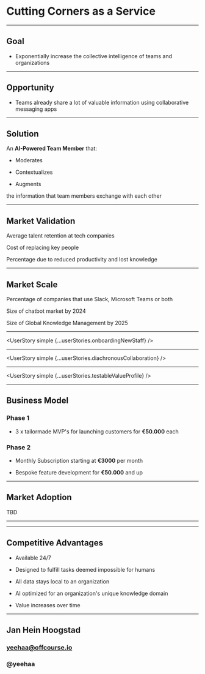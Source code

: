 

<Cover>

# Cutting Corners as a Service

</Cover>

---

<Bullets>

## Goal

+ Exponentially increase the collective intelligence of teams and organizations

</Bullets>

---

<Bullets>

## Opportunity

+ Teams already share a lot of valuable information using collaborative
messaging apps

</Bullets>

---

<Bullets>

## Solution

An **AI-Powered Team Member** that:

+ Moderates

+ Contextualizes

+ Augments

the information that team members exchange with each other

</Bullets>

---

<Stats>

## Market Validation

<Stat figure="3 years" reference="https://business.linkedin.com/talent-solutions/blog/trends-and-research/2018/the-3-industries-with-the-highest-turnover-rates">Average talent retention at tech companies</Stat>

<Stat figure="$200.000"
reference="https://www.businessknowhow.com/manage/loveem/numbers.htm">Cost of replacing key people</Stat>

<Stat figure="67%"
reference="https://www.shrm.org/hr-today/news/all-things-work/pages/to-have-and-to-hold.aspx">Percentage
due to reduced productivity and lost
knowledge</Stat>
  
</Stats>

---

<Stats>

## Market Scale

<Stat figure="91%" reference="https://www.computerworld.com/article/3403675/slack-or-teams-many-businesses-opt-for-both.html#:~:text=Mio%20polled%20200%20IT%20decision,hundreds%20of%20thousands%20of%20employees.&text=The%20company%20found%20that%2091,66%25%20of%20the%20organizations%20surveyed">Percentage of companies that use Slack, Microsoft Teams or
both</Stat>

<Stat figure="$9.4 Billion"
reference="https://www.businessinsider.com/chatbot-market-stats-trends?r=DE&IR=T">Size
of chatbot market by 2024</Stat>

<Stat figure="$1.2 Trillion"
reference="https://www.globenewswire.com/news-release/2018/05/11/1501037/0/en/Global-Knowledge-Management-Market-Will-Reach-USD-1-232-000-million-by-2025-Zion-Market-Research.html">Size
of Global Knowledge Management by 2025</Stat>

</Stats>

---

<UserStory simple {...userStories.onboardingNewStaff} />

---

<UserStory simple {...userStories.diachronousCollaboration} />


---

<UserStory simple {...userStories.testableValueProfile} />


---

<Bullets>

## Business Model

### Phase 1

+ 3 x tailormade MVP's for launching customers for **€50.000** each



### Phase 2 

+ Monthly Subscription starting at **€3000** per month

+ Bespoke feature development for **€50.000** and up

</Bullets>


---

<Bullets>

## Market Adoption

TBD


</Bullets>

---

<CompetitiveAnalysis data={competitiveAnalysis} />

---

<Bullets>

## Competitive Advantages

- Available 24/7

- Designed to fulfill tasks deemed impossible for humans

- All data stays local to an organization

- AI optimized for an organization's unique knowledge domain

- Value increases over time

</Bullets>

---

<Bullets>

## Jan Hein Hoogstad
### yeehaa@offcourse.io
### @yeehaa

</Bullets>
